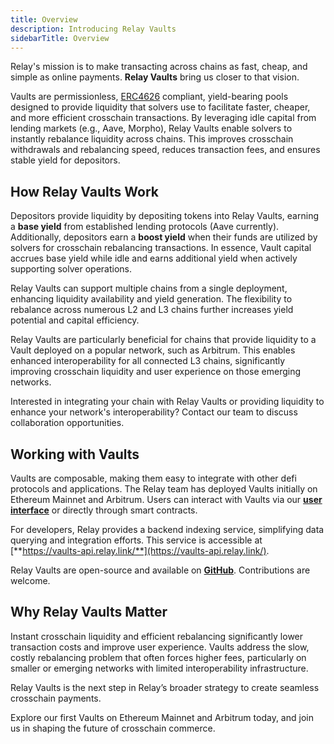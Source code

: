 ```yaml
---
title: Overview
description: Introducing Relay Vaults
sidebarTitle: Overview
---
```


Relay's mission is to make transacting across chains as fast, cheap, and simple as online payments. **Relay Vaults** bring us closer to that vision.

Vaults are permissionless, [ERC4626](https://ethereum.org/en/developers/docs/standards/tokens/erc-4626/) compliant, yield-bearing pools designed to provide liquidity that solvers use to facilitate faster, cheaper, and more efficient crosschain transactions. By leveraging idle capital from lending markets (e.g., Aave, Morpho), Relay Vaults enable solvers to instantly rebalance liquidity across chains. This improves crosschain withdrawals and rebalancing speed, reduces transaction fees, and ensures stable yield for depositors.

## How Relay Vaults Work

Depositors provide liquidity by depositing tokens into Relay Vaults, earning a **base yield** from established lending protocols (Aave currently). Additionally, depositors earn a **boost yield** when their funds are utilized by solvers for crosschain rebalancing transactions. In essence, Vault capital accrues base yield while idle and earns additional yield when actively supporting solver operations.

Relay Vaults can support multiple chains from a single deployment, enhancing liquidity availability and yield generation. The flexibility to rebalance across numerous L2 and L3 chains further increases yield potential and capital efficiency.

Relay Vaults are particularly beneficial for chains that provide liquidity to a Vault deployed on a popular network, such as Arbitrum. This enables enhanced interoperability for all connected L3 chains, significantly improving crosschain liquidity and user experience on those emerging networks.

Interested in integrating your chain with Relay Vaults or providing liquidity to enhance your network's interoperability? Contact our team to discuss collaboration opportunities.

## Working with Vaults

Vaults are composable, making them easy to integrate with other defi protocols and applications. The Relay team has deployed Vaults initially on Ethereum Mainnet and Arbitrum. Users can interact with Vaults via our [**user interface**](http://relay.link/vaults/) or directly through smart contracts.

For developers, Relay provides a backend indexing service, simplifying data querying and integration efforts. This service is accessible at [**https://vaults-api.relay.link/**](https://vaults-api.relay.link/).

Relay Vaults are open-source and available on [**GitHub**](https://github.com/relayprotocol/relay-vaults). Contributions are welcome.

## Why Relay Vaults Matter

Instant crosschain liquidity and efficient rebalancing significantly lower transaction costs and improve user experience. Vaults address the slow, costly rebalancing problem that often forces higher fees, particularly on smaller or emerging networks with limited interoperability infrastructure.

Relay Vaults is the next step in Relay’s broader strategy to create seamless crosschain payments.

Explore our first Vaults on Ethereum Mainnet and Arbitrum today, and join us in shaping the future of crosschain commerce.

